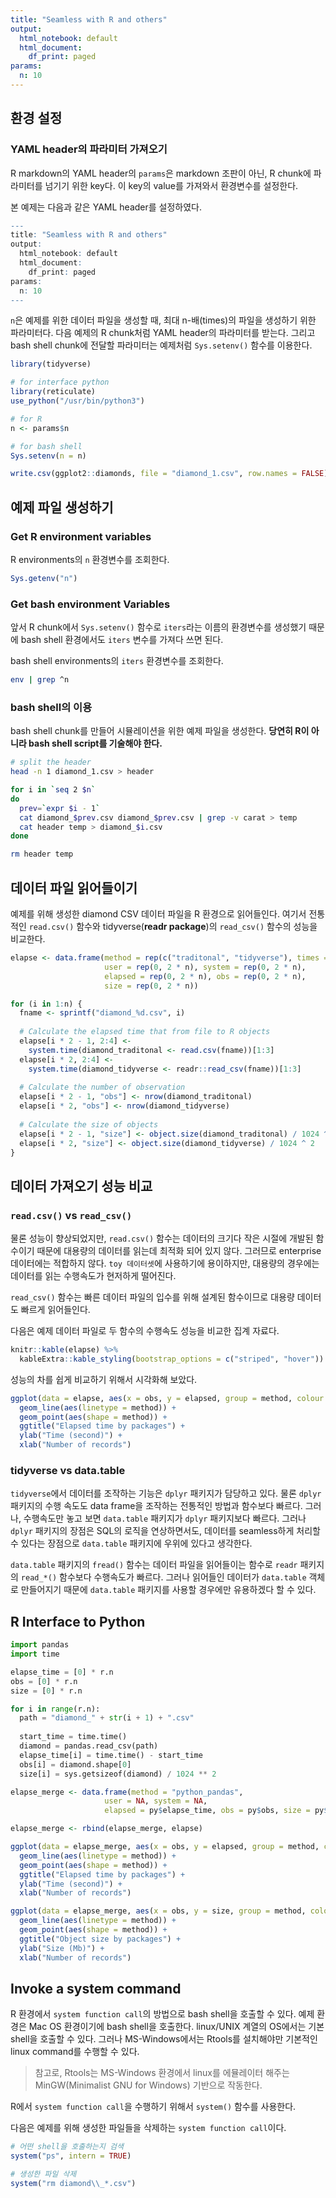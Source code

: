 ```yaml
---
title: "Seamless with R and others"
output:
  html_notebook: default
  html_document:
    df_print: paged
params:
  n: 10
---
```


## 환경 설정
### YAML header의 파라미터 가져오기
R markdown의 YAML header의 `params`은 markdown 조판이 아닌, R chunk에 파라미터를 넘기기 위한 key다. 이 key의 value를 가져와서 환경변수를 설정한다. 

본 예제는 다음과 같은 YAML header를 설정하였다.

```r
---
title: "Seamless with R and others"
output:
  html_notebook: default
  html_document:
    df_print: paged
params:
  n: 10
---
```

`n`은 예제를 위한 데이터 파일을 생성할 때, 최대 n-배(times)의 파일을 생성하기 위한 파라미터다. 다음 예제의 R chunk처럼 YAML header의 파라미터를 받는다. 그리고 bash shell chunk에 전달할 파라미터는 예제처럼 `Sys.setenv()` 함수를 이용한다.

```r
library(tidyverse)

# for interface python
library(reticulate)
use_python("/usr/bin/python3")

# for R
n <- params$n

# for bash shell
Sys.setenv(n = n)

write.csv(ggplot2::diamonds, file = "diamond_1.csv", row.names = FALSE)
```

## 예제 파일 생성하기
 
### Get R environment variables
R environments의 `n` 환경변수를 조회한다.

```r
Sys.getenv("n")
```

### Get bash environment Variables
앞서 R chunk에서 `Sys.setenv()` 함수로 `iters`라는 이름의 환경변수를 생성했기 때문에 bash shell 환경에서도 `iters` 변수를 가져다 쓰면 된다.

bash shell environments의 `iters` 환경변수를 조회한다.

```bash
env | grep ^n
```

### bash shell의 이용
bash shell chunk를 만들어 시뮬레이션을 위한 예제 파일을 생성한다. **당연히 R이 아니라 bash shell script를 기술해야 한다.** 

```bash
# split the header
head -n 1 diamond_1.csv > header

for i in `seq 2 $n`
do
  prev=`expr $i - 1`
  cat diamond_$prev.csv diamond_$prev.csv | grep -v carat > temp
  cat header temp > diamond_$i.csv
done

rm header temp
```

## 데이터 파일 읽어들이기

예제를 위해 생성한 diamond CSV 데이터 파일을 R 환경으로 읽어들인다. 여기서 전통적인 `read.csv()` 함수와 tidyverse(**readr package**)의 `read_csv()` 함수의 성능을 비교한다.

```r
elapse <- data.frame(method = rep(c("traditonal", "tidyverse"), times = n), 
                     user = rep(0, 2 * n), system = rep(0, 2 * n), 
                     elapsed = rep(0, 2 * n), obs = rep(0, 2 * n), 
                     size = rep(0, 2 * n))

for (i in 1:n) {
  fname <- sprintf("diamond_%d.csv", i)
  
  # Calculate the elapsed time that from file to R objects  
  elapse[i * 2 - 1, 2:4] <- 
    system.time(diamond_traditonal <- read.csv(fname))[1:3]
  elapse[i * 2, 2:4] <- 
    system.time(diamond_tidyverse <- readr::read_csv(fname))[1:3]
  
  # Calculate the number of observation  
  elapse[i * 2 - 1, "obs"] <- nrow(diamond_traditonal)
  elapse[i * 2, "obs"] <- nrow(diamond_tidyverse)
  
  # Calculate the size of objects
  elapse[i * 2 - 1, "size"] <- object.size(diamond_traditonal) / 1024 ^ 2
  elapse[i * 2, "size"] <- object.size(diamond_tidyverse) / 1024 ^ 2
}
```

## 데이터 가져오기 성능 비교 

### `read.csv()` vs `read_csv()`
물론 성능이 향상되었지만, `read.csv()` 함수는 데이터의 크기다 작은 시절에 개발된 함수이기 때문에 대용량의 데이터를 읽는데 최적화 되어 있지 않다. 그러므로 enterprise 데이터에는 적합하지 않다. `toy 데이터셋`에 사용하기에 용이하지만, 대용량의 경우에는 데이터를 읽는 수행속도가 현저하게 떨어진다.

`read_csv()` 함수는 빠른 데이터 파일의 입수를 위해 설계된 함수이므로 대용량 데이터도 빠르게 읽어들인다. 

다음은 예제 데이터 파일로 두 함수의 수행속도 성능을 비교한 집계 자료다.

```r
knitr::kable(elapse) %>% 
  kableExtra::kable_styling(bootstrap_options = c("striped", "hover"))
```

성능의 차를 쉽게 비교하기 위해서 시각화해 보았다.

```r
ggplot(data = elapse, aes(x = obs, y = elapsed, group = method, colour = method)) +
  geom_line(aes(linetype = method)) +
  geom_point(aes(shape = method)) +
  ggtitle("Elapsed time by packages") +
  ylab("Time (second)") +
  xlab("Number of records")
```

### tidyverse vs data.table
`tidyverse`에서 데이터를 조작하는 기능은 `dplyr` 패키지가 담당하고 있다. 물론 `dplyr` 패키지의 수행 속도도 data frame을 조작하는 전통적인 방법과 함수보다 빠르다. 그러나, 수행속도만 놓고 보면 `data.table` 패키지가 `dplyr` 패키지보다 빠르다. 그러나 `dplyr` 패키지의 장점은 SQL의 로직을 연상하면서도, 데이터를 seamless하게 처리할 수 있다는 장점으로 `data.table` 패키지에 우위에 있다고 생각한다.

`data.table` 패키지의 `fread()` 함수는 데이터 파일을 읽어들이는 함수로 `readr` 패키지의 `read_*()` 함수보다 수행속도가 빠르다. 그러나 읽어들인 데이터가 `data.table` 객체로 만들어지기 때문에 `data.table` 패키지를 사용할 경우에만 유용하겠다 할 수 있다.

## R Interface to Python

```python
import pandas
import time

elapse_time = [0] * r.n 
obs = [0] * r.n 
size = [0] * r.n 

for i in range(r.n):
  path = "diamond_" + str(i + 1) + ".csv"
  
  start_time = time.time()
  diamond = pandas.read_csv(path)
  elapse_time[i] = time.time() - start_time
  obs[i] = diamond.shape[0]
  size[i] = sys.getsizeof(diamond) / 1024 ** 2
```

```r
elapse_merge <- data.frame(method = "python_pandas",  
                     user = NA, system = NA, 
                     elapsed = py$elapse_time, obs = py$obs, size = py$size)

elapse_merge <- rbind(elapse_merge, elapse)

ggplot(data = elapse_merge, aes(x = obs, y = elapsed, group = method, colour = method)) +
  geom_line(aes(linetype = method)) +
  geom_point(aes(shape = method)) +
  ggtitle("Elapsed time by packages") +
  ylab("Time (second)") +
  xlab("Number of records")

ggplot(data = elapse_merge, aes(x = obs, y = size, group = method, colour = method)) +
  geom_line(aes(linetype = method)) +
  geom_point(aes(shape = method)) +
  ggtitle("Object size by packages") +
  ylab("Size (Mb)") +
  xlab("Number of records")
```

## Invoke a system command 
R 환경에서 `system function call`의 방법으로 bash shell을 호출할 수 있다. 예제 환경은 Mac OS 환경이기에 bash shell을 호출한다. linux/UNIX 계열의 OS에서는 기본 shell을 호출할 수 있다. 그러나 MS-Windows에서는 Rtools를 설치해야만 기본적인 linux command를 수행할 수 있다. 

> 참고로, Rtools는 MS-Windows 환경에서 linux를 에뮬레이터 해주는 MinGW(Minimalist GNU for Windows) 기반으로 작동한다. 

R에서 `system function call`을 수행하기 위해서 `system()` 함수를 사용한다.

다음은 예제를 위해 생성한 파일들을 삭제하는 `system function call`이다.

```r
# 어떤 shell을 호출하는지 검색
system("ps", intern = TRUE)

# 생성한 파일 삭제
system("rm diamond\\_*.csv")
```
